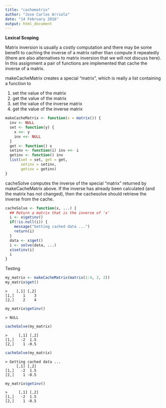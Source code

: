 ```yaml
---
title: "cachematrix"
author: "Jose Carlos Arriola"
date: "14 February 2016"
output: html_document
---
```


**Lexical Scoping**

Matrix inversion is usually a costly computation and there may be some benefit to caching the inverse of a matrix rather than compute it repeatedly (there are also alternatives to matrix inversion that we will not discuss here). In this assignment a pair of functions are implemented that cache the inverse of a matrix.

makeCacheMatrix creates a special "matrix", which is really a list containing a function to

1. set the value of the matrix
2. get the value of the matrix
3. set the value of the inverse matrix
4. get the value of the inverse matrix

```r
makeCacheMatrix <- function(x = matrix()) {
  inv <- NULL
  set <- function(y) {
    x <<- y
    inv <<- NULL
  }
  get <- function() x
  setinv <- function(i) inv <<- i
  getinv <- function() inv
  list(set = set, get = get,
       setinv = setinv,
       getinv = getinv)
}
```

cacheSolve computes the inverse of the special "matrix" returned by makeCacheMatrix above. If the inverse has already been calculated (and the matrix has not changed), then the cachesolve should retrieve the inverse from the cache.

```r
cacheSolve <- function(x, ...) {
  ## Return a matrix that is the inverse of 'x'
  i <- x$getinv()
  if(!is.null(i)) {
    message("Getting cached data ...")
    return(i)
  }
  data <- x$get()
  i <- solve(data, ...)
  x$setinv(i)
  i
}
```

Testing

```r
my_matrix <- makeCacheMatrix(matrix(1:4, 2, 2))
my_matrix$get()
```
```
>    [,1] [,2]
[1,]    1    3
[2,]    2    4
```

```r
my_matrix$getinv()
```
```
> NULL
```

```r
cacheSolve(my_matrix)
```
```
>     [,1] [,2]
[1,]   -2  1.5
[2,]    1 -0.5
```

```r
cacheSolve(my_matrix)
```
```
> Getting cached data ...
     [,1] [,2]
[1,]   -2  1.5
[2,]    1 -0.5
```

```r
my_matrix$getinv()
```
```
>     [,1] [,2]
[1,]   -2  1.5
[2,]    1 -0.5
```
